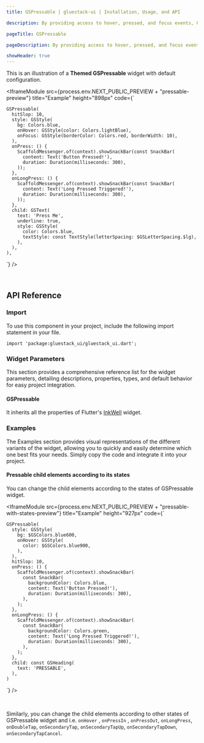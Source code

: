 ```yaml
---
title: GSPressable | gluestack-ui | Installation, Usage, and API

description: By providing access to hover, pressed, and focus events, GSPressable serves as a more flexible alternative to buttons at a lower level of abstraction. It is a useful primitive for advanced customization needs.

pageTitle: GSPressable

pageDescription: By providing access to hover, pressed, and focus events, GSPressable serves as a more flexible alternative to buttons at a lower level of abstraction. It is a useful primitive for advanced customization needs.

showHeader: true
---
```



<Meta title="Components/Forms/Pressable" />

This is an illustration of a **Themed GSPressable** widget with default configuration.

<IframeModule
  src={process.env.NEXT_PUBLIC_PREVIEW + "pressable-preview"}
  title="Example"
  height="898px"
  code={`

    GSPressable(
      hitSlop: 10,
      style: GSStyle(
        bg: Colors.blue,
        onHover: GSStyle(color: Colors.lightBlue),
        onFocus: GSStyle(borderColor: Colors.red, borderWidth: 10),
      ),
      onPress: () {
        ScaffoldMessenger.of(context).showSnackBar(const SnackBar(
          content: Text('Button Pressed!'),
          duration: Duration(milliseconds: 300),
        ));
      },
      onLongPress: () {
        ScaffoldMessenger.of(context).showSnackBar(const SnackBar(
          content: Text('Long Pressed Triggered!'),
          duration: Duration(milliseconds: 300),
        ));
      },
      child: GSText(
        text: 'Press Me',
        underline: true,
        style: GSStyle(
          color: Colors.blue,
          textStyle: const TextStyle(letterSpacing: $GSLetterSpacing.$lg),
        ),
      ),
    ),

`}
/>

<br />

## API Reference

### Import

To use this component in your project, include the following import statement in your file.

```
import 'package:gluestack_ui/gluestack_ui.dart';
```

### Widget Parameters

This section provides a comprehensive reference list for the widget parameters, detailing descriptions, properties, types, and default behavior for easy project integration.

#### GSPressable

It inherits all the properties of Flutter's [InkWell](https://api.flutter.dev/flutter/material/InkWell-class.html) widget.

### Examples

The Examples section provides visual representations of the different variants of the widget, allowing you to quickly and easily determine which one best fits your needs. Simply copy the code and integrate it into your project.

#### Pressable child elements according to its states

You can change the child elements according to the states of GSPressable widget.

<IframeModule
  src={process.env.NEXT_PUBLIC_PREVIEW + "pressable-with-states-preview"}
  title="Example"
  height="927px"
  code={`

    GSPressable(
      style: GSStyle(
        bg: $GSColors.blue600,
        onHover: GSStyle(
          color: $GSColors.blue900,
        ),
      ),
      hitSlop: 10,
      onPress: () {
        ScaffoldMessenger.of(context).showSnackBar(
          const SnackBar(
            backgroundColor: Colors.blue,
            content: Text('Button Pressed!'),
            duration: Duration(milliseconds: 300),
          ),
        );
      },
      onLongPress: () {
        ScaffoldMessenger.of(context).showSnackBar(
          const SnackBar(
            backgroundColor: Colors.green,
            content: Text('Long Pressed Triggered!'),
            duration: Duration(milliseconds: 300),
          ),
        );
      },
      child: const GSHeading(
        text: 'PRESSABLE',
      ),
    )

`}
/>

<br />

Similarly, you can change the child elements according to other states of GSPressable
widget and i.e. `onHover` , `onPressIn` , `onPressOut`, `onLongPress`, `onDoubleTap`, `onSecondaryTap`, `onSecondaryTapUp`, `onSecondaryTapDown`, `onSecondaryTapCancel`.
